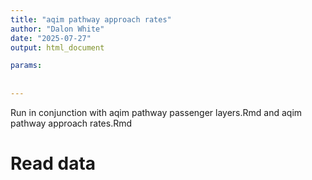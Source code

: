 ```yaml
---
title: "aqim pathway approach rates"
author: "Dalon White"
date: "2025-07-27"
output: html_document

params:
  
  
---
```

Run in conjunction with aqim pathway passenger layers.Rmd and aqim pathway approach rates.Rmd

# Read data

